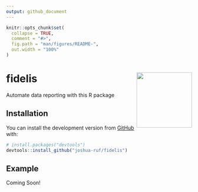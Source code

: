 ```yaml
---
output: github_document
---
```


<!-- README.md is generated from README.Rmd. Please edit that file -->

```r
knitr::opts_chunk$set(
  collapse = TRUE,
  comment = "#>",
  fig.path = "man/figures/README-",
  out.width = "100%"
)
```
# fidelis <img src='man/figures/logo_green.png' align="right" height="150" />

Automate data reporting with this R package

## Installation

You can install the development version from [GitHub](https://github.com/) with:

``` r
# install.packages("devtools")
devtools::install_github("joshua-ruf/fidelis")
```
## Example

Coming Soon!
